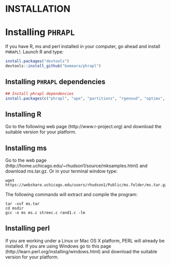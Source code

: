 INSTALLATION
=======

# Installing `PHRAPL`
If you have R, ms and perl installed in your computer, go ahead and install `PHRAPL`!. Launch R and type:

```r
install.packages("devtools")
devtools::install_github("bomeara/phrapl")
```

## Installing `PHRAPL` dependencies

```r
## Install phrapl dependencies
install.packages(c("phrapl", "ape", "partitions", "rgenoud", "optimx", "parallel", "nloptr", "Matrix", "rgl", "RColorBrewer", "gmp", "polynom"))
```

## Installing R
Go to the following web page (http://www.r-project.org) and download the suitable version for your platform.

## Installing ms

Go to the web page (http://home.uchicago.edu/~rhudson1/source/mksamples.html) and download ms.tar.gz.
Or in your terminal window type: 

```
wget https://webshare.uchicago.edu/users/rhudson1/Public/ms.folder/ms.tar.gz
```

The following commands will extract and compile the program:
```
tar -xvf ms.tar
cd msdir
gcc -o ms ms.c streec.c rand1.c -lm
```

## Installing perl
If you are working under a Linux or Mac OS X platform, PERL will already be installed. If you are using Windows go to this page (http://learn.perl.org/installing/windows.html) and download the suitable version for your platform.